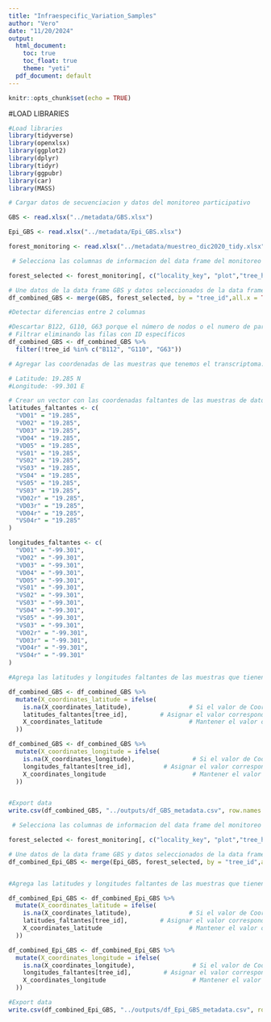 ```yaml
---
title: "Infraespecific_Variation_Samples"
author: "Vero"
date: "11/20/2024"
output:
  html_document:
    toc: true
    toc_float: true
    theme: "yeti"
  pdf_document: default
---
```

```r
knitr::opts_chunk$set(echo = TRUE)
```

#LOAD LIBRARIES
```r
#Load libraries
library(tidyverse)
library(openxlsx)
library(ggplot2)
library(dplyr)
library(tidyr)
library(ggpubr)
library(car)
library(MASS)
```


```r
# Cargar datos de secuenciacion y datos del monitoreo participativo

GBS <- read.xlsx("../metadata/GBS.xlsx")  

Epi_GBS <- read.xlsx("../metadata/Epi_GBS.xlsx")  

forest_monitoring <- read.xlsx("../metadata/muestreo_dic2020_tidy.xlsx")  
```

```r
 # Selecciona las columnas de informacion del data frame del monitoreo participativo para incluirlas en la muestras que se secuenciaron por GBS

forest_selected <- forest_monitoring[, c("locality_key", "plot","tree_health", "X_coordinates_latitude","X_coordinates_longitude", "X_coordinates_altitude","person_key", "tree_number", "tree_diameter_category", "tree_heigth", "tree_nodes", "ozone_damage_percentage", "other_damages_percentage", "other_damages_percentage.less_10", "other_damages_percentage.10.40", "other_damages_percentage.50","other_damages_percentage.50.70","other_damages_percentage.70.100", "bud", "branch_nodes", "nodes_with_leaves", "cones", "cone_sex", "tree_exposition", "surronding_vegetation.fir","surronding_vegetation.pine", "surronding_vegetation.oak", "surronding_vegetation.bush", "surronding_vegetation.grass", "surronding_vegetation.other", "reforested", "tree_id")]

# Une datos de la data frame GBS y datos seleccionados de la data frame del monitoreo participativo forest_monitoring 
df_combined_GBS <- merge(GBS, forest_selected, by = "tree_id",all.x = TRUE)

```

```r
#Detectar diferencias entre 2 columnas

#Descartar B122, G110, G63 porque el número de nodos o el numero de parcela difiere entre ambas bases
# Filtrar eliminando las filas con ID específicos
df_combined_GBS <- df_combined_GBS %>%
  filter(!tree_id %in% c("B112", "G110", "G63"))

```


```r
# Agregar las coordenadas de las muestras que tenemos el transcriptoma:

# Latitude: 19.285 N
#Longitude: -99.301 E

# Crear un vector con las coordenadas faltantes de las muestras de datos transcriptomicos
latitudes_faltantes <- c(
  "VD01" = "19.285",    
  "VD02" = "19.285",
  "VD03" = "19.285",    
  "VD04" = "19.285",
  "VD05" = "19.285",    
  "VS01" = "19.285",
  "VS02" = "19.285",    
  "VS03" = "19.285",
  "VS04" = "19.285",
  "VS05" = "19.285",    
  "VS03" = "19.285",
  "VD02r" = "19.285",    
  "VD03r" = "19.285",
  "VD04r" = "19.285",
  "VS04r" = "19.285" 
)

longitudes_faltantes <- c(
  "VD01" = "-99.301",    
  "VD02" = "-99.301",
  "VD03" = "-99.301",    
  "VD04" = "-99.301",
  "VD05" = "-99.301",    
  "VS01" = "-99.301",
  "VS02" = "-99.301",    
  "VS03" = "-99.301",
  "VS04" = "-99.301",
  "VS05" = "-99.301",    
  "VS03" = "-99.301",
  "VD02r" = "-99.301",    
  "VD03r" = "-99.301",
  "VD04r" = "-99.301",
  "VS04r" = "-99.301" 
)

#Agrega las latitudes y longitudes faltantes de las muestras que tienen datos transcriptomicos

df_combined_GBS <- df_combined_GBS %>%
  mutate(X_coordinates_latitude = ifelse(
    is.na(X_coordinates_latitude),                # Si el valor de Coordenadas es NA
    latitudes_faltantes[tree_id],         # Asignar el valor correspondiente del vector
    X_coordinates_latitude                        # Mantener el valor original si no es NA
  ))

df_combined_GBS <- df_combined_GBS %>%
  mutate(X_coordinates_longitude = ifelse(
    is.na(X_coordinates_longitude),                # Si el valor de Coordenadas es NA
    longitudes_faltantes[tree_id],         # Asignar el valor correspondiente del vector
    X_coordinates_longitude                        # Mantener el valor original si no es NA
  ))


#Export data
write.csv(df_combined_GBS, "../outputs/df_GBS_metadata.csv", row.names = FALSE)

```



```r

 # Selecciona las columnas de informacion del data frame del monitoreo participativo para incluirlas en la muestras que se secuenciaron por GBS

forest_selected <- forest_monitoring[, c("locality_key", "plot","tree_health", "X_coordinates_latitude","X_coordinates_longitude", "X_coordinates_altitude","person_key", "tree_number", "tree_diameter_category", "tree_heigth", "tree_nodes", "ozone_damage_percentage", "other_damages_percentage", "other_damages_percentage.less_10", "other_damages_percentage.10.40", "other_damages_percentage.50","other_damages_percentage.50.70","other_damages_percentage.70.100", "bud", "branch_nodes", "nodes_with_leaves", "cones", "cone_sex", "tree_exposition", "surronding_vegetation.fir","surronding_vegetation.pine", "surronding_vegetation.oak", "surronding_vegetation.bush", "surronding_vegetation.grass", "surronding_vegetation.other", "reforested", "tree_id")]

# Une datos de la data frame GBS y datos seleccionados de la data frame del monitoreo participativo forest_monitoring 
df_combined_Epi_GBS <- merge(Epi_GBS, forest_selected, by = "tree_id",all.x = TRUE)


#Agrega las latitudes y longitudes faltantes de las muestras que tienen datos transcriptomicos

df_combined_Epi_GBS <- df_combined_Epi_GBS %>%
  mutate(X_coordinates_latitude = ifelse(
    is.na(X_coordinates_latitude),                # Si el valor de Coordenadas es NA
    latitudes_faltantes[tree_id],         # Asignar el valor correspondiente del vector
    X_coordinates_latitude                        # Mantener el valor original si no es NA
  ))

df_combined_Epi_GBS <- df_combined_Epi_GBS %>%
  mutate(X_coordinates_longitude = ifelse(
    is.na(X_coordinates_longitude),                # Si el valor de Coordenadas es NA
    longitudes_faltantes[tree_id],         # Asignar el valor correspondiente del vector
    X_coordinates_longitude                        # Mantener el valor original si no es NA
  ))

#Export data
write.csv(df_combined_Epi_GBS, "../outputs/df_Epi_GBS_metadata.csv", row.names = FALSE)
```

```r
 
```

```r
 
```


